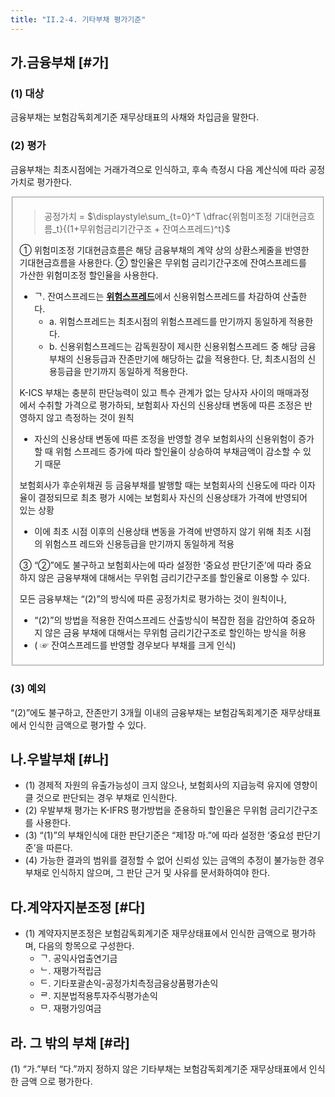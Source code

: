 ```yaml
---
title: "II.2-4. 기타부채 평가기준"
---
```



## 가.금융부채 [#가]

### (1) 대상
금융부채는 보험감독회계기준 재무상태표의 사채와 차입금을 말한다.
### (2) 평가
금융부채는 최초시점에는 거래가격으로 인식하고, 후속 측정시 다음 계산식에 따라 공정가치로 평가한다.

<Fieldset legend = "금융부채 후속측정시 공정가치 평가방법 (신용스프레드 조정법)" toggleable>

> 공정가치 = $\displaystyle\sum_{t=0}^T \dfrac{위험미조정 기대현금흐름_t}{(1+무위험금리기간구조 + 잔여스프레드)^t}$

① 위험미조정 기대현금흐름은 해당 금융부채의 계약 상의 상환스케줄을 반영한 기대현금흐름을 사용한다.
② 할인율은 무위험 금리기간구조에 잔여스프레드를 가산한 위험미조정 할인율을 사용한다.
- ᄀ. 잔여스프레드는 [**위험스프레드**](#나-위험스프레드)에서 신용위험스프레드를 차감하여 산출한다.
  - a. 위험스프레드는 최초시점의 위험스프레드를 만기까지 동일하게 적용한다.
  - b. 신용위험스프레드는 감독원장이 제시한 신용위험스프레드 중 해당 금융부채의 신용등급과 잔존만기에 해당하는 값을 적용한다. 단, 최초시점의 신용등급을 만기까지 동일하게 적용한다.

<Accordion multiple activeIndex={[]}>
<AccordionTab header="금융부채의 공정가치 평가방법">

K-ICS 부채는 충분히 판단능력이 있고 특수 관계가 없는 당사자 사이의 매매과정에서 수취할 가격으로 평가하되, 보험회사 자신의 신용상태 변동에 따른 조정은 반영하지 않고 측정하는 것이 원칙
- 자신의 신용상태 변동에 따른 조정을 반영할 경우 보험회사의 신용위험이 증가할 때 위험 스프레드 증가에 따라 할인율이 상승하여 부채금액이 감소할 수 있기 때문

보험회사가 후순위채권 등 금융부채를 발행할 때는 보험회사의 신용도에 따라 이자율이 결정되므로 최초 평가 시에는 보험회사 자신의 신용상태가 가격에 반영되어 있는 상황
- 이에 최초 시점 이후의 신용상태 변동을 가격에 반영하지 않기 위해 최초 시점의 위험스프 레드와 신용등급을 만기까지 동일하게 적용

</AccordionTab>
</Accordion>


③ “②”에도 불구하고 보험회사는<OverlayDemo id="2_1_마" />에 따라 설정한 ‘중요성 판단기준’에 따라 중요 하지 않은 금융부채에 대해서는 무위험 금리기간구조를 할인율로 이용할 수 있다.

<Accordion multiple activeIndex={[]}>
<AccordionTab header="중요하지 않은 금융부채에 대해서는 무위험 금리기간구조로 할인하는 이유">

모든 금융부채는 “(2)”의 방식에 따른 공정가치로 평가하는 것이 원칙이나,
- “(2)”의 방법을 적용한 잔여스프레드 산출방식이 복잡한 점을 감안하여 중요하지 않은 금융 부채에 대해서는 무위험 금리기간구조로 할인하는 방식을 허용
- ( ☞ 잔여스프레드를 반영할 경우보다 부채를 크게 인식)

</AccordionTab>
</Accordion>
</Fieldset>

### (3) 예외
“(2)”에도 불구하고, 잔존만기 3개월 이내의 금융부채는 보험감독회계기준 재무상태표에서 인식한 금액으로 평가할 수 있다.

## 나.우발부채 [#나]

- (1) 경제적 자원의 유출가능성이 크지 않으나, 보험회사의 지급능력 유지에 영향이 클 것으로 판단되는 경우 부채로 인식한다.
- (2) 우발부채 평가는 K-IFRS 평가방법을 준용하되 할인율은 무위험 금리기간구조를 사용한다.
- (3) “(1)”의 부채인식에 대한 판단기준은 “제1장 마.”에 따라 설정한 ‘중요성 판단기준’을 따른다.
- (4) 가능한 결과의 범위를 결정할 수 없어 신뢰성 있는 금액의 추정이 불가능한 경우 부채로 인식하지 않으며, 그 판단 근거 및 사유를 문서화하여야 한다.

## 다.계약자지분조정 [#다]

- (1) 계약자지분조정은 보험감독회계기준 재무상태표에서 인식한 금액으로 평가하며, 다음의 항목으로 구성한다.
  - ᄀ. 공익사업출연기금
  - ᄂ. 재평가적립금
  - ᄃ. 기타포괄손익-공정가치측정금융상품평가손익
  - ᄅ. 지분법적용투자주식평가손익
  - ᄆ. 재평가잉여금

## 라. 그 밖의 부채 [#라]

(1) “가.”부터 “다.”까지 정하지 않은 기타부채는 보험감독회계기준 재무상태표에서 인식한 금액 으로 평가한다.
